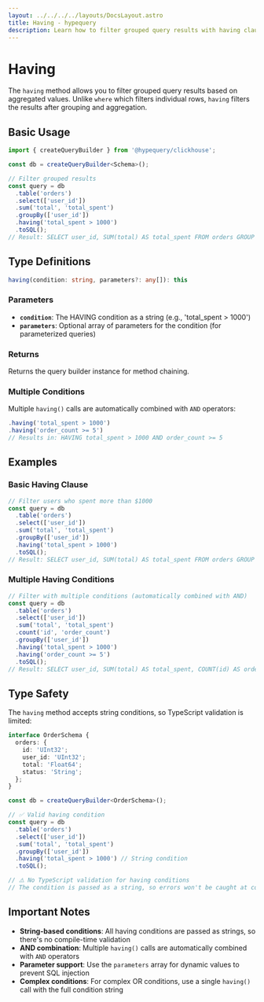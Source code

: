 ```yaml
---
layout: ../../../../layouts/DocsLayout.astro
title: Having - hypequery
description: Learn how to filter grouped query results with having clauses in hypequery
---
```


# Having

The `having` method allows you to filter grouped query results based on aggregated values. Unlike `where` which filters individual rows, `having` filters the results after grouping and aggregation.

## Basic Usage

```typescript
import { createQueryBuilder } from '@hypequery/clickhouse';

const db = createQueryBuilder<Schema>();

// Filter grouped results
const query = db
  .table('orders')
  .select(['user_id'])
  .sum('total', 'total_spent')
  .groupBy(['user_id'])
  .having('total_spent > 1000')
  .toSQL();
// Result: SELECT user_id, SUM(total) AS total_spent FROM orders GROUP BY user_id HAVING total_spent > 1000
```

## Type Definitions

```typescript
having(condition: string, parameters?: any[]): this
```

### Parameters

- **`condition`**: The HAVING condition as a string (e.g., 'total_spent > 1000')
- **`parameters`**: Optional array of parameters for the condition (for parameterized queries)

### Returns

Returns the query builder instance for method chaining.

### Multiple Conditions

Multiple `having()` calls are automatically combined with `AND` operators:

```typescript
.having('total_spent > 1000')
.having('order_count >= 5')
// Results in: HAVING total_spent > 1000 AND order_count >= 5
```

## Examples

### Basic Having Clause

```typescript
// Filter users who spent more than $1000
const query = db
  .table('orders')
  .select(['user_id'])
  .sum('total', 'total_spent')
  .groupBy(['user_id'])
  .having('total_spent > 1000')
  .toSQL();
// Result: SELECT user_id, SUM(total) AS total_spent FROM orders GROUP BY user_id HAVING total_spent > 1000
```

### Multiple Having Conditions

```typescript
// Filter with multiple conditions (automatically combined with AND)
const query = db
  .table('orders')
  .select(['user_id'])
  .sum('total', 'total_spent')
  .count('id', 'order_count')
  .groupBy(['user_id'])
  .having('total_spent > 1000')
  .having('order_count >= 5')
  .toSQL();
// Result: SELECT user_id, SUM(total) AS total_spent, COUNT(id) AS order_count FROM orders GROUP BY user_id HAVING total_spent > 1000 AND order_count >= 5
```

## Type Safety

The `having` method accepts string conditions, so TypeScript validation is limited:

```typescript
interface OrderSchema {
  orders: {
    id: 'UInt32';
    user_id: 'UInt32';
    total: 'Float64';
    status: 'String';
  };
}

const db = createQueryBuilder<OrderSchema>();

// ✅ Valid having condition
const query = db
  .table('orders')
  .select(['user_id'])
  .sum('total', 'total_spent')
  .groupBy(['user_id'])
  .having('total_spent > 1000') // String condition
  .toSQL();

// ⚠️ No TypeScript validation for having conditions
// The condition is passed as a string, so errors won't be caught at compile time
```

## Important Notes

- **String-based conditions**: All having conditions are passed as strings, so there's no compile-time validation
- **AND combination**: Multiple `having()` calls are automatically combined with `AND` operators
- **Parameter support**: Use the `parameters` array for dynamic values to prevent SQL injection
- **Complex conditions**: For complex OR conditions, use a single `having()` call with the full condition string 